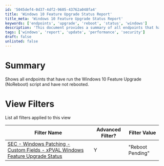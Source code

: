 ```yaml
---
id: '5045def4-0d37-4df2-9605-43762a048fa4'
title: 'Windows 10 Feature Upgrade Status Report'
title_meta: 'Windows 10 Feature Upgrade Status Report'
keywords: ['endpoints', 'upgrade', 'reboot', 'status', 'windows']
description: 'This document provides a summary of all endpoints that have executed the Windows 10 Feature Upgrade (NoReboot) script and have not yet rebooted. It includes a detailed view of the filters applied to this report for better analysis.'
tags: ['windows', 'report', 'update', 'performance', 'security']
draft: false
unlisted: false
---
```

# Summary

Shows all endpoints that have run the Windows 10 Feature Upgrade (NoReboot) script and have not rebooted.

# View Filters

List all filters applied to this view

| Filter Name                                                                                      | Advanced Filter? | Filter Value     |
|--------------------------------------------------------------------------------------------------|------------------|------------------|
| [SEC - Windows Patching - Custom Fields - xPVAL Windows Feature Upgrade Status](https://proval.itglue.com/DOC-5078775-10784808) | Y                | "Reboot Pending"  |












